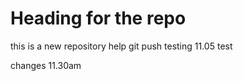 # Heading for the repo
this is a new repository
help 
git push
testing 
11.05 test

changes 11.30am 
